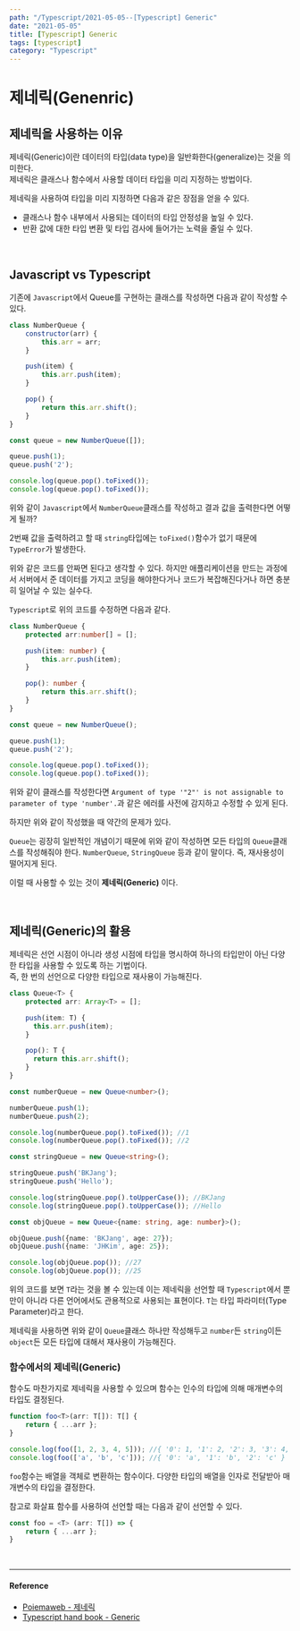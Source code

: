 ---
path: "/Typescript/2021-05-05--[Typescript] Generic"
date: "2021-05-05"
title: [Typescript] Generic
tags: [typescript]
category: "Typescript"
---

# 제네릭(Genenric)

## 제네릭을 사용하는 이유

제네릭(Generic)이란 데이터의 타입(data type)을 일반화한다(generalize)는 것을 의미한다.<br/>
제네릭은 클래스나 함수에서 사용할 데이터 타입을 미리 지정하는 방법이다.

제네릭을 사용하여 타입을 미리 지정하면 다음과 같은 장점을 얻을 수 있다.

- 클래스나 함수 내부에서 사용되는 데이터의 타입 안정성을 높일 수 있다.
- 반환 값에 대한 타입 변환 및 타입 검사에 들어가는 노력을 줄일 수 있다.

<br/>

## Javascript vs Typescript

기존에 `Javascript`에서 Queue를 구현하는 클래스를 작성하면 다음과 같이 작성할 수 있다.

```js
class NumberQueue {
    constructor(arr) {
        this.arr = arr;
    }

    push(item) {
        this.arr.push(item);
    }

    pop() {
        return this.arr.shift();
    }
}

const queue = new NumberQueue([]);

queue.push(1);
queue.push('2');

console.log(queue.pop().toFixed());
console.log(queue.pop().toFixed());
```

위와 같이 `Javascript`에서 `NumberQueue`클래스를 작성하고 결과 값을 출력한다면 어떻게 될까?

2번째 값을 출력하려고 할 때 `string`타입에는 `toFixed()`함수가 없기 때문에 `TypeError`가 발생한다.

위와 같은 코드를 안짜면 된다고 생각할 수 있다. 하지만 애플리케이션을 만드는 과정에서 서버에서 준 데이터를 가지고 코딩을 해야한다거나 코드가 복잡해진다거나 하면 충분히 일어날 수 있는 실수다.

`Typescript`로 위의 코드를 수정하면 다음과 같다.

```ts
class NumberQueue {
    protected arr:number[] = [];

    push(item: number) {
        this.arr.push(item);
    }

    pop(): number {
        return this.arr.shift();
    }
}

const queue = new NumberQueue();

queue.push(1);
queue.push('2');

console.log(queue.pop().toFixed());
console.log(queue.pop().toFixed());
```

위와 같이 클래스를 작성한다면 `Argument of type '"2"' is not assignable to parameter of type 'number'.`과 같은 에러를 사전에 감지하고 수정할 수 있게 된다.

하지만 위와 같이 작성했을 때 약간의 문제가 있다.

`Queue`는 굉장히 일반적인 개념이기 때문에 위와 같이 작성하면 모든 타입의 `Queue`클래스를 작성해줘야 한다. `NumberQueue`, `StringQueue` 등과 같이 말이다. 즉, 재사용성이 떨어지게 된다.

이럴 때 사용할 수 있는 것이 **제네릭(Generic)** 이다.

<br/>

## 제네릭(Generic)의 활용

제네릭은 선언 시점이 아니라 생성 시점에 타입을 명시하여 하나의 타입만이 아닌 다양한 타입을 사용할 수 있도록 하는 기법이다.<br/> 즉, 한 번의 선언으로 다양한 타입으로 재사용이 가능해진다.

```ts
class Queue<T> {
    protected arr: Array<T> = [];

    push(item: T) {
      this.arr.push(item);
    }

    pop(): T {
      return this.arr.shift();
    }
}

const numberQueue = new Queue<number>();

numberQueue.push(1);
numberQueue.push(2);

console.log(numberQueue.pop().toFixed()); //1
console.log(numberQueue.pop().toFixed()); //2

const stringQueue = new Queue<string>();

stringQueue.push('BKJang');
stringQueue.push('Hello');

console.log(stringQueue.pop().toUpperCase()); //BKJang
console.log(stringQueue.pop().toUpperCase()); //Hello

const objQueue = new Queue<{name: string, age: number}>();

objQueue.push({name: 'BKJang', age: 27});
objQueue.push({name: 'JHKim', age: 25});

console.log(objQueue.pop()); //27
console.log(objQueue.pop()); //25
```

위의 코드를 보면 `T`라는 것을 볼 수 있는데 이는 제네릭을 선언할 때 `Typescript`에서 뿐만이 아니라 다른 언어에서도 관용적으로 사용되는 표현이다. `T`는 타입 파라미터(Type Parameter)라고 한다.

제네릭을 사용하면 위와 같이 `Queue`클래스 하나만 작성해두고 `number`든 `string`이든 `object`든 모든 타입에 대해서 재사용이 가능해진다.

### 함수에서의 제네릭(Generic)

함수도 마찬가지로 제네릭을 사용할 수 있으며 함수는 인수의 타입에 의해 매개변수의 타입도 결정된다.

```ts
function foo<T>(arr: T[]): T[] {
    return { ...arr };
}

console.log(foo([1, 2, 3, 4, 5])); //{ '0': 1, '1': 2, '2': 3, '3': 4, '4': 5 }
console.log(foo(['a', 'b', 'c'])); //{ '0': 'a', '1': 'b', '2': 'c' }
```

`foo`함수는 배열을 객체로 변환하는 함수이다. 다양한 타입의 배열을 인자로 전달받아 매개변수의 타입을 결정한다.

참고로 화살표 함수를 사용하여 선언할 때는 다음과 같이 선언할 수 있다.

```ts
const foo = <T> (arr: T[]) => {
    return { ...arr };
}
```

<br/>

---

#### Reference

- [Poiemaweb - 제네릭](https://poiemaweb.com/typescript-generic)
- [Typescript hand book - Generic](https://www.typescriptlang.org/docs/handbook/generics.html)